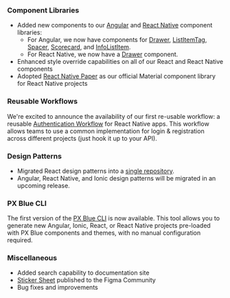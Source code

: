 ### Component Libraries

-   Added new components to our [Angular](https://pxblue-components.github.io/angular) and [React Native](https://pxblue-components.github.io/react-native) component libraries:
    -   For Angular, we now have components for [Drawer](https://brightlayer-ui-components.github.io/angular/components/drawer/examples), [ListItemTag](https://brightlayer-ui-components.github.io/angular/components/list-item-tag/examples), [Spacer](https://brightlayer-ui-components.github.io/angular/components/spacer/examples),
        [Scorecard](https://brightlayer-ui-components.github.io/angular/components/score-card/examples), and [InfoListItem](https://brightlayer-ui-components.github.io/angular/components/info-list-item/examples).
    -   For React Native, we now have a [Drawer](https://pxblue-components.github.io/react-native/?path=/info/components-documentation--drawer) component.
-   Enhanced style override capabilities on all of our React and React Native components
-   Adopted [React Native Paper](https://callstack.github.io/react-native-paper/) as our official Material component library for React Native projects

### Reusable Workflows

We're excited to announce the availability of our first re-usable workflow: a reusable [Authentication Workflow](https://www.npmjs.com/package/@pxblue/react-native-auth-workflow) for React Native apps. This workflow allows teams to use a common implementation for login & registration across different projects (just hook it up to your API).

### Design Patterns

-   Migrated React design patterns into a [single repository](https://codesandbox.io/s/github/pxblue/react-design-patterns).
-   Angular, React Native, and Ionic design patterns will be migrated in an upcoming release.

### PX Blue CLI

The first version of the [PX Blue CLI](https://www.npmjs.com/package/@pxblue/cli) is now available. This tool allows you to generate new Angular, Ionic, React, or React Native projects pre-loaded with PX Blue components and themes, with no manual configuration required.

### Miscellaneous

-   Added search capability to documentation site
-   [Sticker Sheet](https://www.figma.com/community/file/852558784352181868) published to the Figma Community
-   Bug fixes and improvements
